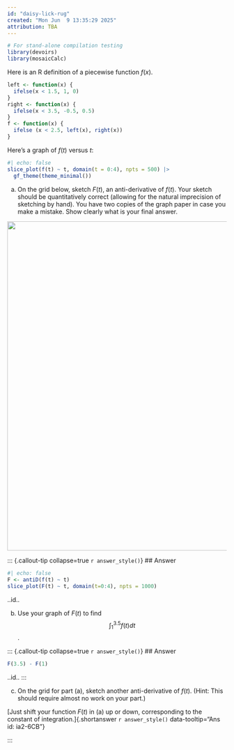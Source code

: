 ```yaml
---
id: "daisy-lick-rug"
created: "Mon Jun  9 13:35:29 2025"
attribution: TBA
---
```


```r
# For stand-alone compilation testing
library(devoirs)
library(mosaicCalc)
```

::: {#exr-daisy-lick-rug}


Here is an R definition of a piecewise function $f(x)$.
```r
left <- function(x) {
  ifelse(x < 1.5, 1, 0)
}
right <- function(x) {
  ifelse(x < 3.5, -0.5, 0.5)
}
f <- function(x) {
  ifelse (x < 2.5, left(x), right(x))
}
```

Here's a graph of $f(t)$ versus $t$:
```r
#| echo: false
slice_plot(f(t) ~ t, domain(t = 0:4), npts = 500) |>
  gf_theme(theme_minimal()) 
```

a. On the grid below, sketch $F(t)$, an anti-derivative of $f(t)$. Your sketch should be quantitatively correct (allowing for the natural imprecision of sketching by hand). You have two copies of the graph paper in case you make a mistake. Show clearly what is your final answer.


![](www/graph-side-by-side.png){width=20cm}


<!-- Opening answer: ia2-4hT -->
::: {.callout-tip collapse=true `r answer_style()`}
## Answer

```r
#| echo: false
F <- antiD(f(t) ~ t)
slice_plot(F(t) ~ t, domain(t=0:4), npts = 1000)
```

[..id..]{data-tooltip="Ans id: ia2-4hT"}
:::
<!-- closing answer ia2-4hT -->

b. Use your graph of $F(t)$ to find 
$$\int_1^{3.5} f(t) dt$$.

<!-- Opening answer: ia2-5RA -->
::: {.callout-tip collapse=true `r answer_style()`}
## Answer

```r
F(3.5) - F(1)
```


[..id..]{data-tooltip="Ans id: ia2-5RA"}
:::
<!-- closing answer ia2-5RA -->


c. On the grid for part (a), sketch another anti-derivative of $f(t)$. (Hint: This should require almost no work on your part.)

[Just shift your function $F(t)$ in (a) up or down, corresponding to the constant of integration.]{.shortanswer `r answer_style()` data-tooltip="Ans id: ia2-6CB"}

:::
 <!-- end of exr-daisy-lick-rug -->
